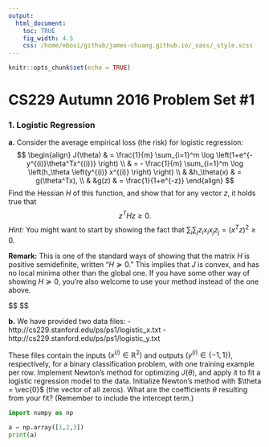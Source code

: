 ```yaml
---
output:
  html_document:
    toc: TRUE
    fig_width: 4.5
    css: /home/ebosi/github/james-chuang.github.io/_sass/_style.scss
---
```


```r
knitr::opts_chunk$set(echo = TRUE)
```

# **CS229 Autumn 2016 Problem Set #1**

### **1. Logistic Regression**

**a.** Consider the average empirical loss (the risk) for logistic regression:
$$
\begin{align}
J(\theta) & = \frac{1}{m} \sum_{i=1}^m \log \left(1+e^{-y^{(i)}\theta^Tx^{(i)}} \right) \\
          & = - \frac{1}{m} \sum_{i=1}^m \log \left(h_\theta \left(y^{(i)} x^{(i)} \right) \right) \\
          & &h_\theta(x) & = g(\theta^Tx), \\
          & &g(z) & = \frac{1}{1+e^{-z}}
\end{align}
$$
Find the Hessian $H$ of this function, and show that for any vector $z$, it holds true that
$$
z^THz \geq 0.
$$
*Hint:* You might want to start by showing the fact that $\sum_i \sum_j z_i x_i x_j z_j = \left(x^Tz \right)^2 \geq 0$.

**Remark:** This is one of the standard ways of showing that the matrix $H$ is positive semidefinite, written "$H \succeq 0$." This implies that $J$ is convex, and has no local minima other than the global one. If you have some other way of showing $H \succeq 0$, you're also welcome to use your method instead of the one above.

$$
\begin{align}
J(\theta)                                     & = \frac{1}{m} \sum_{i=1}^m \log \left(1+e^{-y^{(i)}\theta^Tx^{(i)}} \right) \\
\frac{\partial J(\theta)}{\partial \theta_k}  & = \frac{1}{m} \sum_{i=1}^m \frac{e^{-y^{(i)}\theta^Tx^{(i)}}}{1+e^{-y^{(i)}\theta^Tx^{(i)}}} \left(-y^{(i)} x_k^{(i)} \right) \\
\frac{\partial J(\theta)}{\partial \theta_k}  & = \frac{1}{m} \sum_{i=1}^m \frac{1}{1 + e^{y^{(i)}\theta^Tx^{(i)}}} \left(-y^{(i)} x_k^{(i)} \right) \\
\frac{\partial J(\theta)}{\partial \theta_k}  & = - \frac{1}{m} \sum_{i=1}^m h_\theta \left(-y^{(i)}x^{(i)} \right) \left(y^{(i)} x_k^{(i)} \right) \\
\frac{\partial^2 J(\theta)}{\partial \theta_\ell \partial \theta_k} & = - \frac{1}{m} \sum_{i=1}^m \frac{\partial}{\partial \theta_\ell} h_\theta \left(-y^{(i)}x^{(i)} \right) \left(y^{(i)} x_k^{(i)} \right) \\
\frac{\partial^2 J(\theta)}{\partial \theta_\ell \partial \theta_k} & = - \frac{1}{m} \sum_{i=1}^m h_\theta \left(-y^{(i)} x^{(i)} \right) \left(1-h_\theta \left(-y^{(i)}x^{(i)} \right) \right) \left(-y^{(i)}x_k^{(i)} \right) \left(-y^{(i)}x_\ell^{(i)} \right) \\

& = -\frac{1}{m} \sum_{i=1}^m h_\theta \left(x^{(i)} \right) \left(1- h_\theta \left(x^{(i)} \right) \right) x_\ell^{(i)} x_k^{(i)}  ????????????????
\end{align}
$$

**b.** We have provided two data files:
  - http://cs229.stanford.edu/ps/ps1/logistic_x.txt
  - http://cs229.stanford.edu/ps/ps1/logistic_y.txt
  
These files contain the inputs $\left(x^{(i)} \in \mathbb{R}^2 \right)$ and outputs $\left(y^{(i)} \in \left\{-1,1 \right\} \right)$, respectively, for a binary classification problem, with one training example per row. Implement Newton's method for optimizing $J(\theta)$, and apply it to fit a logistic regression model to the data. Initialize Newton's method with $\theta = \vec{0}$ (the vector of all zeros). What are the coefficients $\theta$ resulting from your fit? (Remember to include the intercept term.)

```python
import numpy as np

a = np.array([1,2,3])
print(a)
```